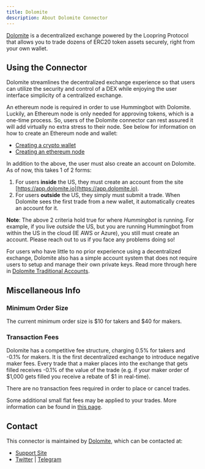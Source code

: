 ```yaml
---
title: Dolomite
description: About Dolomite Connector
---
```


[Dolomite](https://beta.dolomite.io/exchange) is a decentralized exchange powered by the Loopring Protocol that allows you to trade dozens of ERC20 token assets securely, right from your own wallet.


## Using the Connector

Dolomite streamlines the decentralized exchange experience so that users can utilize the security and control of a DEX while enjoying the user interface simplicity of a centralized exchange.

An ethereum node is required in order to use Hummingbot with Dolomite. Luckily, an Ethereum node is only needed for approving tokens, which is a one-time process. So, users of the Dolomite connector can rest assured it will add virtually no extra stress to their node. See below for information on how to create an Ethereum node and wallet:

* [Creating a crypto wallet](/advanced/wallet)
* [Creating an ethereum node](/advanced/node)

In addition to the above, the user must also create an account on Dolomite. As of now, this takes 1 of 2 forms:
1) For users **inside** the US, they must create an account from the site [https://app.dolomite.io](https://app.dolomite.io).
2) For users **outside** the US, they simply must submit a trade. When Dolomite sees the first trade from a new wallet, it automatically creates an account for it.

**Note**: The above 2 criteria hold true for where *Hummingbot* is running. For example, if you live *outside* the US, but you are running Hummingbot from within the US in the cloud (IE AWS or Azure), you still must create an account. Please reach out to us if you face any problems doing so!

For users who have little to no prior experience using a decentralized exchange, Dolomite also has a simple account system that does not require users to setup and manage their own private keys.  Read more through here in [Dolomite Traditional Accounts](https://dolomite.io/support/noncustodial-accounts).


## Miscellaneous Info

### Minimum Order Size

The current minimum order size is $10 for takers and $40 for makers.

### Transaction Fees

Dolomite has a competitive fee structure, charging 0.5% for takers and -0.1% for makers. It is the first decentralized exchange to introduce negative maker fees. Every trade that a maker places into the exchange that gets filled receives -0.1% of the value of the trade (e.g. if your maker order of $1,000 gets filled you receive a rebate of $1 in real-time).

There are no transaction fees required in order to place or cancel trades.

Some additional small flat fees may be applied to your trades. More information can be found in [this page](https://dolomite.io/support/fees).


## Contact

This connector is maintained by [Dolomite](https://beta.dolomite.io/), which can be contacted at:

- [Support Site](https://dolomite.io/support)
- [Twitter](https://twitter.com/dolomite_io?lang=en) | [Telegram](https://t.me/dolomite_official)